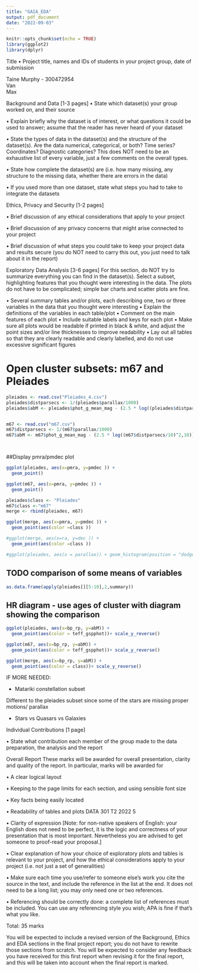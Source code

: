 ```yaml
---
title: "GAIA_EDA"
output: pdf_document
date: "2022-09-03"
---
```


```r
knitr::opts_chunk$set(echo = TRUE)
library(ggplot2)
library(dplyr)

```

Title 
• Project title, names and IDs of students in your project group, date of submission 

Taine Murphy - 300472954    
Van   
Max   

Background and Data [1-3 pages] 
• State which dataset(s) your group worked on, and their source 

• Explain briefly why the dataset is of interest, or what questions it could be used to answer; assume that the reader has never heard of your dataset 

• State the types of data in the dataset(s) and the structure of the dataset(s). Are the data numerical, categorical, or both? Time series? Coordinates? Diagnostic categories? This does NOT need to be an exhaustive list of every variable, just a few comments on the overall types. 

• State how complete the dataset(s) are (i.e. how many missing, any structure to the missing data, whether there are errors in the data)

• If you used more than one dataset, state what steps you had to take to integrate the datasets 

Ethics, Privacy and Security [1-2 pages] 

• Brief discussion of any ethical considerations that apply to your project 

• Brief discussion of any privacy concerns that might arise connected to your project 

• Brief discussion of what steps you could take to keep your project data and results secure (you do NOT need to carry this out, you just need to talk about it in the report) 

Exploratory Data Analysis [3-6 pages] 
For this section, do NOT try to summarize everything you can find in the dataset(s). Select a subset, highlighting features that you thought were interesting in the data. The plots do not have to be complicated; simple bar charts and scatter plots are fine. 

• Several summary tables and/or plots, each describing one, two or three variables in the data that you thought were interesting 
• Explain the definitions of the variables in each table/plot 
• Comment on the main features of each plot 
• Include suitable labels and keys for each plot 
• Make sure all plots would be readable if printed in black & white, and adjust the point sizes and/or line thicknesses to improve readability 
• Lay out all tables so that they are clearly readable and clearly labelled, and do not use excessive significant figures 


# Open cluster subsets: m67 and Pleiades

```r
pleiades <- read.csv("Pleiades_4.csv")
pleiades$distparsecs <- 1/(pleiades$parallax/1000)
pleiades$abM <- pleiades$phot_g_mean_mag - (2.5 * log((pleiades$distparsecs/10)^2,10))


m67 <- read.csv("m67.csv")
m67$distparsecs <- 1/(m67$parallax/1000)
m67$abM <- m67$phot_g_mean_mag - (2.5 * log((m67$distparsecs/10)^2,10))




```





##Display pmra/pmdec plot

```r
ggplot(pleiades, aes(x=pmra, y=pmdec )) +
  geom_point()

ggplot(m67, aes(x=pmra, y=pmdec )) +
  geom_point()

pleiades$class <- "Pleiades"
m67$class <-"m67"
merge <- rbind(pleiades, m67)

ggplot(merge, aes(x=pmra, y=pmdec )) +
  geom_point(aes(color =class ))

#ggplot(merge, aes(x=ra, y=dec )) +
  geom_point(aes(color =class ))

#ggplot(pleiades, aes(x = parallax)) + geom_histogram(position = "dodge") 

```


## TODO comparison of some means of variables

```r
as.data.frame(apply(pleiades[][5:10],2,summary)) 


```

## HR diagram - use ages of cluster with diagram showing the comparison
```r
ggplot(pleiades, aes(x=bp_rp, y=abM)) +
  geom_point(aes(color = teff_gspphot))+ scale_y_reverse()

ggplot(m67, aes(x=bp_rp, y=abM)) +
  geom_point(aes(color = teff_gspphot))+ scale_y_reverse()

ggplot(merge, aes(x=bp_rp, y=abM)) +
  geom_point(aes(color = class))+ scale_y_reverse()

```

IF MORE NEEDED:


- Matariki constellation subset

Different to the pleiades subset since some of the stars are missing proper motions/ parallax


- Stars vs Quasars vs Galaxies 





Individual Contributions [1 page] 

• State what contribution each member of the group made to the data preparation, the analysis and the report 

Overall Report
These marks will be awarded for overall presentation, clarity and quality of the report. In particular, marks will be awarded for 

• A clear logical layout 

• Keeping to the page limits for each section, and using sensible font size

• Key facts being easily located

• Readability of tables and plots DATA 301 T2 2022 5 

• Clarity of expression [Note: for non-native speakers of English: your English does not need to be perfect, it is the logic and correctness of your presentation that is most important. Nevertheless you are advised to get someone to proof-read your proposal.] 

• Clear explanation of how your choice of exploratory plots and tables is relevant to your project, and how the ethical considerations apply to your project (i.e. not just a set of generalities) 

• Make sure each time you use/refer to someone else’s work you cite the source in the text, and include the reference in the list at the end. It does not need to be a long list; you may only need one or two references. 

• Referencing should be correctly done: a complete list of references must be included. You can use any referencing style you wish; APA is fine if that’s what you like. 

Total: 35 marks 

You will be expected to include a revised version of the Background, Ethics and EDA sections in the final project report; you do not have to rewrite those sections from scratch. You will be expected to consider any feedback you have received for this first report when revising it for the final report, and this will be taken into account when the final report is marked.
